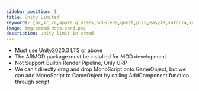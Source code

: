 ```yaml
---
sidebar_position: 1
title: Unity Limited
keywords: [ar,xr,vr,apple glasses,hololens,quest,pico,easyAR,vuforia,xrmod,mod,doc,XR,facebook,meta,unity]
image: img/xrmod-docs-card.png
description: unity limit in xrmod
---
```


- Must use Unity2020.3 LTS or above
- The ARMOD package must be installed for MOD development
- Not Support Builtin Render Pipeline, Only URP
- We can't directly drag and drop MonoScript onto GameObject, but we can add MonoScript to GameObject by calling AddComponent function through script